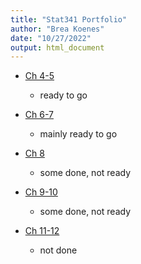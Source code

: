 ```yaml
---
title: "Stat341 Portfolio"
author: "Brea Koenes"
date: "10/27/2022"
output: html_document
---
```


-   [Ch 4-5](ch4-5.html)

    -   ready to go

-   [Ch 6-7](ch6-7.html)

    -   mainly ready to go

-   [Ch 8](ch8.html)

    -   some done, not ready

-   [Ch 9-10](ch9-10.html)

    -   some done, not ready

-   [Ch 11-12](ch11-11.html)

    -   not done
